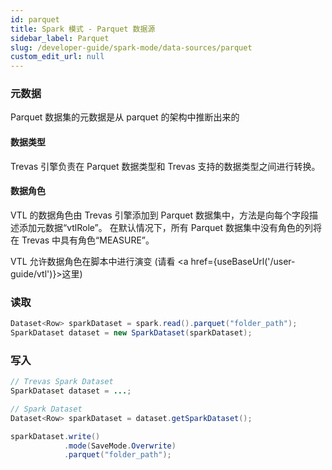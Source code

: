 ```yaml
---
id: parquet
title: Spark 模式 - Parquet 数据源
sidebar_label: Parquet
slug: /developer-guide/spark-mode/data-sources/parquet
custom_edit_url: null
---
```



### 元数据

Parquet 数据集的元数据是从 parquet 的架构中推断出来的

#### 数据类型

Trevas 引擎负责在 Parquet 数据类型和 Trevas 支持的数据类型之间进行转换。

#### 数据角色

VTL 的数据角色由 Trevas 引擎添加到 Parquet 数据集中，方法是向每个字段描述添加元数据“vtlRole”。
在默认情况下，所有 Parquet 数据集中没有角色的列将在 Trevas 中具有角色“MEASURE”。

VTL 允许数据角色在脚本中进行演变 (请看 <a href={useBaseUrl('/user-guide/vtl')}>这里</a>)

### 读取

```java
Dataset<Row> sparkDataset = spark.read().parquet("folder_path");
SparkDataset dataset = new SparkDataset(sparkDataset);
```

### 写入

```java
// Trevas Spark Dataset
SparkDataset dataset = ...;

// Spark Dataset
Dataset<Row> sparkDataset = dataset.getSparkDataset();

sparkDataset.write()
            .mode(SaveMode.Overwrite)
            .parquet("folder_path");
```
